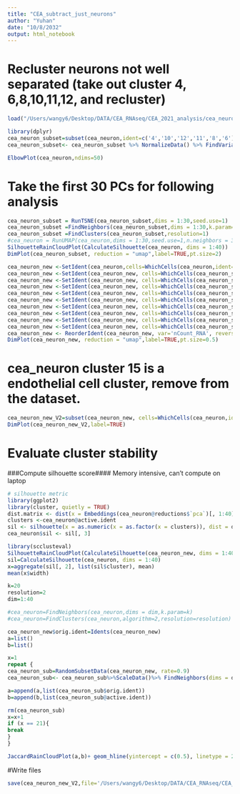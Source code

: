 ```yaml
---
title: "CEA_subtract_just_neurons"
author: "Yuhan"
date: "10/8/2032"
output: html_notebook
---
```


# Recluster neurons not well separated (take out cluster 4, 6,8,10,11,12, and recluster)
```r
load("/Users/wangy6/Desktop/DATA/CEA_RNAseq/CEA_2021_analysis/cea_neuron_Oct2021.proj")

library(dplyr)
cea_neuron_subset=subset(cea_neuron,ident=c('4','10','12','11','8','6'),invert=TRUE)
cea_neuron_subset<- cea_neuron_subset %>% NormalizeData() %>% FindVariableFeatures(nfeatures = 4000) %>% ScaleData() %>% RunPCA()
```

```r
ElbowPlot(cea_neuron,ndims=50)
```


# Take the first 30 PCs for following analysis
```r
cea_neuron_subset = RunTSNE(cea_neuron_subset,dims = 1:30,seed.use=1) 
cea_neuron_subset =FindNeighbors(cea_neuron_subset,dims = 1:30,k.param=20)
cea_neuron_subset =FindClusters(cea_neuron_subset,resolution=1)
#cea_neuron = RunUMAP(cea_neuron,dims = 1:30,seed.use=1,n.neighbors = 30L,min.dist = 0.3) 
SilhouetteRainCloudPlot(CalculateSilhouette(cea_neuron, dims = 1:40))
DimPlot(cea_neuron_subset, reduction = "umap",label=TRUE,pt.size=2)
```


```r
cea_neuron_new <-SetIdent(cea_neuron,cells=WhichCells(cea_neuron,ident=c('4','10','12','11','8','6'),invert=TRUE), value='0')
cea_neuron_new <-SetIdent(cea_neuron_new, cells=WhichCells(cea_neuron_subset,ident='0'), value='13')
cea_neuron_new <-SetIdent(cea_neuron_new, cells=WhichCells(cea_neuron_subset,ident='8'), value='13')
cea_neuron_new <-SetIdent(cea_neuron_new, cells=WhichCells(cea_neuron_subset,ident='1'), value='14')
cea_neuron_new <-SetIdent(cea_neuron_new, cells=WhichCells(cea_neuron_subset,ident='2'), value='15')
cea_neuron_new <-SetIdent(cea_neuron_new, cells=WhichCells(cea_neuron_subset,ident='3'), value='16')
cea_neuron_new <-SetIdent(cea_neuron_new, cells=WhichCells(cea_neuron_subset,ident='6'), value='16')
cea_neuron_new <-SetIdent(cea_neuron_new, cells=WhichCells(cea_neuron_subset,ident='4'), value='18')
cea_neuron_new <-SetIdent(cea_neuron_new, cells=WhichCells(cea_neuron_subset,ident='5'), value='19')
cea_neuron_new <-SetIdent(cea_neuron_new, cells=WhichCells(cea_neuron_subset,ident='7'), value='20')
cea_neuron_new <- ReorderIdent(cea_neuron_new, var='nCount_RNA', reverse=TRUE, reorder.numeric = TRUE)
DimPlot(cea_neuron_new, reduction = "umap",label=TRUE,pt.size=0.5)
```
# cea_neuron cluster 15 is a endothelial cell cluster, remove from the dataset. 
```r
cea_neuron_new_V2=subset(cea_neuron_new, cells=WhichCells(cea_neuron,ident='15'),invert=TRUE)
DimPlot(cea_neuron_new_V2,label=TRUE)
```

# Evaluate cluster stability 

###Compute silhouette score#### Memory intensive, can't compute on laptop
```r
# silhouette metric
library(ggplot2)
library(cluster, quietly = TRUE)
dist.matrix <- dist(x = Embeddings(cea_neuron@reductions$`pca`)[, 1:40])
clusters <-cea_neuron@active.ident
sil <- silhouette(x = as.numeric(x = as.factor(x = clusters)), dist = dist.matrix)
cea_neuron$sil <- sil[, 3]

library(scclusteval)
SilhouetteRainCloudPlot(CalculateSilhouette(cea_neuron_new, dims = 1:40))
sil=CalculateSilhouette(cea_neuron, dims = 1:40)
x=aggregate(sil[, 2], list(sil$cluster), mean)
mean(x$width)
```

```r
k=20
resolution=2
dim=1:40

#cea_neuron=FindNeighbors(cea_neuron,dims = dim,k.param=k)
#cea_neuron=FindClusters(cea_neuron,algorithm=2,resolution=resolution)

cea_neuron_new$orig.ident=Idents(cea_neuron_new)
a=list()
b=list()

x=1
repeat {
cea_neuron_sub=RandomSubsetData(cea_neuron_new, rate=0.9)
cea_neuron_sub<- cea_neuron_sub%>%ScaleData()%>% FindNeighbors(dims = dim,k.param = k) %>% FindClusters(algorithm=2,resolution = resolution)

a=append(a,list(cea_neuron_sub$orig.ident))
b=append(b,list(cea_neuron_sub@active.ident))

rm(cea_neuron_sub)
x=x+1
if (x == 21){
break
}
}

JaccardRainCloudPlot(a,b)+ geom_hline(yintercept = c(0.5), linetype = 2) 
```


#Write files
```r
save(cea_neuron_new_V2,file='/Users/wangy6/Desktop/DATA/CEA_RNAseq/CEA_2021_analysis/cea_neuron_v3_final_Dec2021.proj')
```
